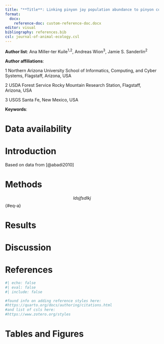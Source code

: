 ```yaml
---
title: "**Title**: Linking pinyon jay population abundance to pinyon cone production and climate in the SW United States"
format:
  docx:
    reference-doc: custom-reference-doc.docx
editor: visual
bibliography: references.bib
csl: journal-of-animal-ecology.csl
---
```


**Author list**: Ana Miller-ter Kuile^1,2^, Andreas Wion^3^, Jamie S. Sanderlin^2^

**Author affiliations**:

1 Northern Arizona University School of Informatics, Computing, and Cyber Systems, Flagstaff, Arizona, USA

2 USDA Forest Service Rocky Mountain Research Station, Flagstaff, Arizona, USA

3 USGS Santa Fe, New Mexico, USA

**Keywords**:

# Data availability

\newpage

# Introduction

Based on data from [@abadi2010]

# Methods

$$
ldsjfsdlkj
$$ {#eq-a}

\begin{equation}\\tag{1}\\label{eq-a}
a
\end{equation}


# Results

# Discussion

# References

```r
#| echo: false
#| eval: false
#| include: false

#found info on adding reference styles here:
#https://quarto.org/docs/authoring/citations.html
#and list of csls here:
#https://www.zotero.org/styles

```

# Tables and Figures
